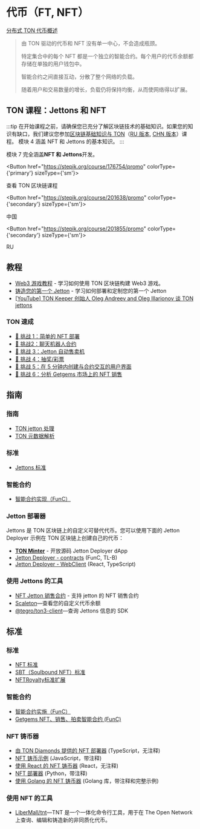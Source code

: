 
# 代币（FT, NFT）

[分布式 TON 代币概述](https://telegra.ph/Scalable-DeFi-in-TON-03-30)

> 由 TON 驱动的代币和 NFT 没有单一中心，不会造成瓶颈。
>
> 特定集合中的每个 NFT 都是一个独立的智能合约。每个用户的代币余额都存储在单独的用户钱包中。
>
> 智能合约之间直接互动，分散了整个网络的负载。
>
> 随着用户和交易数量的增长，负载仍将保持均衡，从而使网络得以扩展。

## TON 课程：Jettons 和 NFT

:::tip
在开始课程之前，请确保您已充分了解区块链技术的基础知识。如果您的知识有缺口，我们建议您参加[区块链基础知识与 TON](https://stepik.org/course/201294/promo)（[RU 版本](https://stepik.org/course/202221/), [CHN 版本](https://stepik.org/course/200976/)）课程。
模块 4 涵盖 NFT 和 Jettons 的基本知识。
:::


模块 7 完全涵盖**NFT 和 Jettons**开发。

<Button href="https://stepik.org/course/176754/promo"
        colorType={'primary'} sizeType={'sm'}>

查看 TON 区块链课程

</Button>

<Button href="https://stepik.org/course/201638/promo"
        colorType={'secondary'} sizeType={'sm'}>

中国

</Button>

<Button href="https://stepik.org/course/201855/promo"
        colorType={'secondary'} sizeType={'sm'}>

RU

</Button>

## 教程

- [Web3 游戏教程](/v3/guidelines/dapps/tutorials/web3-game-example) - 学习如何使用 TON 区块链构建 Web3 游戏。
- [铸造您的第一个 Jetton](/v3/guidelines/dapps/tutorials/mint-your-first-token/) - 学习如何部署和定制您的第一个 Jetton
- [[YouTube] TON Keeper 创始人 Oleg Andreev and Oleg Illarionov 谈 TON jettons](https://www.youtube.com/watch?v=oEO29KmOpv4)

### TON 速成

- [🚩 挑战 1：简单的 NFT 部署](https://github.com/romanovichim/TONQuest1)
- [🚩 挑战2：聊天机器人合约](https://github.com/romanovichim/TONQuest2)
- [🚩 挑战 3：Jetton 自动售卖机](https://github.com/romanovichim/TONQuest3)
- [🚩 挑战 4：抽奖/彩票](https://github.com/romanovichim/TONQuest4)
- [🚩 挑战 5：在 5 分钟内创建与合约交互的用户界面](https://github.com/romanovichim/TONQuest5)
- [🚩 挑战 6：分析 Getgems 市场上的 NFT 销售](https://github.com/romanovichim/TONQuest6)

## 指南

### 指南

- [TON jetton 处理](/v3/guidelines/dapps/asset-processing/jettons)
- [TON 元数据解析](/v3/guidelines/dapps/asset-processing/nft-processing/metadata-parsing)

### 标准

- [Jettons 标准](https://github.com/ton-blockchain/TEPs/blob/master/text/0074-jettons-standard.mdx)

### 智能合约

- [智能合约实现（FunC）](https://github.com/ton-blockchain/token-contract/)

### Jetton 部署器

Jettons 是 TON 区块链上的自定义可替代代币。您可以使用下面的 Jetton Deployer 示例在 TON 区块链上创建自己的代币：

- **[TON Minter](https://minter.ton.org/)** - 开放源码 Jetton Deployer dApp
- [Jetton Deployer - contracts](https://github.com/ton-defi-org/jetton-deployer-contracts) (FunC, TL-B)
- [Jetton Deployer - WebClient](https://github.com/ton-defi-org/jetton-deployer-webclient) (React, TypeScript)

### 使用 Jettons 的工具

- [NFT Jetton 销售合约](https://github.com/dvlkv/nft-jetton-sale-smc) - 支持 jetton 的 NFT 销售合约
- [Scaleton](http://scaleton.io)—查看您的自定义代币余额
- [@tegro/ton3-client](https://github.com/TegroTON/ton3-client#jettons-example)—查询 Jettons 信息的 SDK

## 标准

### 标准

- [NFT 标准](https://github.com/ton-blockchain/TEPs/blob/master/text/0062-nft-standard.mdx)
- [SBT（Soulbound NFT）标准](https://github.com/ton-blockchain/TEPs/blob/master/text/0085-sbt-standard.mdx)
- [NFTRoyalty标准扩展](https://github.com/ton-blockchain/TEPs/blob/master/text/0066-nft-royalty-standard.mdx)

### 智能合约

- [智能合约实施（FunC）](https://github.com/ton-blockchain/token-contract/)
- [Getgems NFT、销售、拍卖智能合约 (FunC)](https://github.com/getgems-io/nft-contracts)

### NFT 铸币器

- [由 TON Diamonds 提供的 NFT 部署器](https://github.com/tondiamonds/ton-nft-deployer) (TypeScript，无注释)
- [NFT 铸币示例](https://github.com/ton-foundation/token-contract/tree/main/nft/web-example) (JavaScript，带注释)
- [使用 React 的 NFT 铸币器](https://github.com/tonbuilders/tonbuilders-minter) (React，无注释)
- [NFT 部署器](https://github.com/anomaly-guard/nft-deployer) (Python，带注释)
- [使用 Golang 的 NFT 铸币器](https://github.com/xssnick/tonutils-go#nft) (Golang 库，带注释和完整示例)

### 使用 NFT 的工具

- [LiberMall/tnt](https://github.com/LiberMall/tnt)—TNT 是一个一体化命令行工具，用于在 The Open Network 上查询、编辑和铸造新的非同质化代币。
